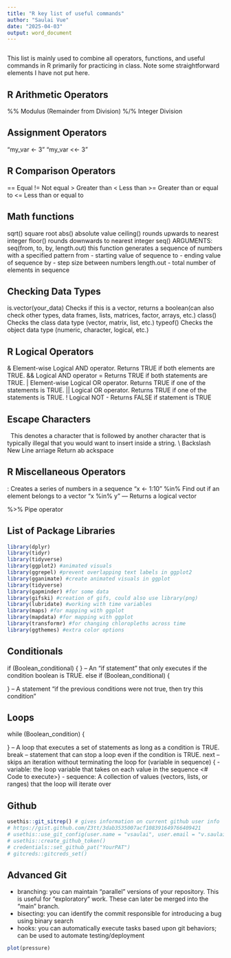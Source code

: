 ```yaml
---
title: "R key list of useful commands"
author: "Saulai Vue"
date: "2025-04-03"
output: word_document
---
```


```r

```

This list is mainly used to combine all operators, functions, and useful commands in R primarily for practicing in class. Note some straightforward elements I have not put here.

## R Arithmetic Operators
%%  Modulus (Remainder from Division)
%/%  Integer Division

## Assignment Operators
"my_var <- 3"  "my_var <<- 3"

## R Comparison Operators
==  Equal
!=  Not equal
>   Greater than
<   Less than
>=  Greater than or equal to
<=  Less than or equal to

## Math functions
sqrt()  square root
abs()   absolute value
ceiling()  rounds upwards to nearest integer
floor()    rounds downwards to nearest integer
seq()   ARGUMENTS: seq(from, to, by, length.out) this function generates a sequence of numbers with a specified pattern
            from - starting value of sequence
            to   - ending value of sequence
            by   - step size between numbers
            length.out - total number of elements in sequence

## Checking Data Types
is.vector(your_data)   Checks if this is a vector, returns a boolean(can also check other types, data frames, lists, matrices, factor, arrays, etc.)
class()    Checks the class data type (vector, matrix, list, etc.)
typeof()   Checks the object data type (numeric, character, logical, etc.)

## R Logical Operators
&   Element-wise Logical AND operator. Returns TRUE if both elements are TRUE.
&&  Logical AND operator = Returns TRUE if both statements are TRUE.
|   Element-wise Logical OR operator. Returns TRUE if one of the statements is TRUE.
||  Logical OR operator. Returns TRUE if one of the statements is TRUE.
!   Logical NOT - Returns FALSE if statement is TRUE

## Escape Characters
\   This denotes a character that is followed by another character that is typically illegal that you would want to insert inside a string.
\\	Backslash
\n	New Line
\r	Carriage Return
\t	Tab
\b	Backspace

## R Miscellaneous Operators
:   Creates a series of numbers in a sequence   "x <- 1:10"
%in%  Find out if an element belongs to a vector   "x %in% y" --- Returns a logical vector

%>%  Pipe operator

## List of Package Libraries
```r
library(dplyr)
library(tidyr)
library(tidyverse)
library(ggplot2) #animated visuals
library(ggrepel) #prevent overlapping text labels in ggplot2
library(gganimate) #create animated visuals in ggplot
library(tidyverse)
library(gapminder) #for some data
library(gifski) #creation of gifs, could also use library(png)
library(lubridate) #working with time variables
library(maps) #for mapping with ggplot
library(mapdata) #for mapping with ggplot
library(transformr) #for changing chloropleths across time
library(ggthemes) #extra color options

```

## Conditionals
if (Boolean_conditional) { <body> } -- An "if statement" that only executes if the condition boolean is TRUE.
else if (Boolean_conditional) { <body> } -- A statement "if the previous conditions were not true, then try this condition"

## Loops
while (Boolean_condition) { <body> } -- A loop that executes a set of statements as long as a condition is TRUE.
  break -- statement that can stop a loop even if the condition is TRUE.
  next  -- skips an iteration without terminating the loop
for (variable in sequence) {   - variable: the loop variable that takes on each value in the sequence
  <# Code to execute>}  - sequence: A collection of values (vectors, lists, or ranges) that the loop will iterate over



## Github

```r
usethis::git_sitrep() # gives information on current github user info
# https://gist.github.com/Z3tt/3dab3535007acf108391649766409421
# usethis::use_git_config(user.name = "vsaulai", user.email = "v.saulai@gmail.com")
# usethis::create_github_token() 
# credentials::set_github_pat("YourPAT")
# gitcreds::gitcreds_set()
```

## Advanced Git

+ branching: you can maintain "parallel" versions of your repository.
This is useful for "exploratory" work. These can later be merged into
the "main" branch.
+ bisecting: you can identify the commit responsible for introducing a
bug using binary search
+ hooks: you can automatically execute tasks based upon git behaviors;
can be used to automate testing/deployment


```r
plot(pressure)
```


